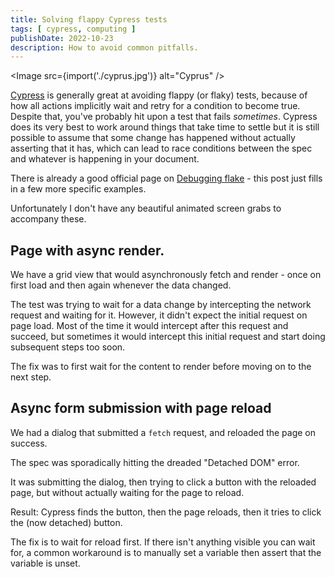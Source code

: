 ```yaml
---
title: Solving flappy Cypress tests
tags: [ cypress, computing ]
publishDate: 2022-10-23
description: How to avoid common pitfalls.
---
```


<Image src={import('./cyprus.jpg')} alt="Cyprus" />

[Cypress](https://cypress.io) is generally great at avoiding flappy (or flaky) tests, because of how all actions implicitly wait and retry for a condition to become true. Despite that, you've probably hit upon a test that fails _sometimes_. Cypress does its very best to work around things that take time to settle but it is still possible to assume that some change has happened without actually asserting that it has, which can lead to race conditions between the spec and whatever is happening in your document.

There is already a good official page on [Debugging flake](https://docs.cypress.io/guides/guides/debugging#Debugging-flake) -
this post just fills in a few more specific examples.

Unfortunately I don't have any beautiful animated screen grabs to accompany these.

## Page with async render.

We have a grid view that would asynchronously fetch and render - once on first load and then again whenever the data changed.

The test was trying to wait for a data change by intercepting the network request and waiting for it. However, it didn't expect the initial request on page load. Most of the time it would intercept after this request and succeed, but sometimes it would intercept this initial request and start doing subsequent steps too soon.

The fix was to first wait for the content to render before moving on to the next step.

## Async form submission with page reload

We had a dialog that submitted a `fetch` request, and reloaded the page on success.

The spec was sporadically hitting the dreaded "Detached DOM" error.

It was submitting the dialog, then trying to click a button with the reloaded page, but without actually waiting for the page to reload.

Result: Cypress finds the button, then the page reloads, then it tries to click the (now detached) button.

The fix is to wait for reload first. If there isn't anything visible you can wait for, a common workaround is to manually set a variable then assert that the variable is unset.
